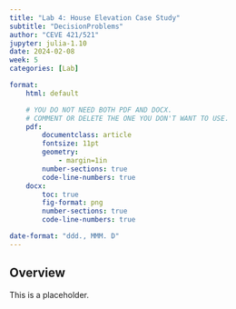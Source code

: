 ```yaml
---
title: "Lab 4: House Elevation Case Study"
subtitle: "DecisionProblems"
author: "CEVE 421/521"
jupyter: julia-1.10
date: 2024-02-08
week: 5
categories: [Lab]

format: 
    html: default

    # YOU DO NOT NEED BOTH PDF AND DOCX.
    # COMMENT OR DELETE THE ONE YOU DON'T WANT TO USE.
    pdf:
        documentclass: article
        fontsize: 11pt
        geometry:
            - margin=1in  
        number-sections: true
        code-line-numbers: true
    docx: 
        toc: true
        fig-format: png
        number-sections: true
        code-line-numbers: true

date-format: "ddd., MMM. D"
---
```


## Overview

This is a placeholder.